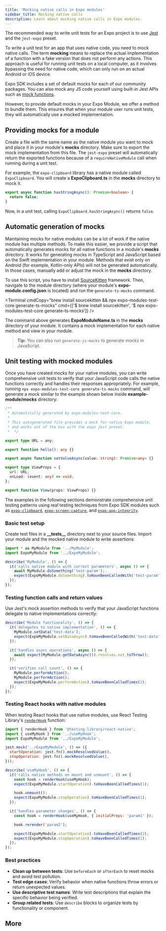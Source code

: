 ```yaml
---
title: 'Mocking native calls in Expo modules'
sidebar_title: Mocking native calls
description: Learn about mocking native calls in Expo modules.
---
```




The recommended way to write unit tests for an Expo project is to use [Jest](https://jestjs.io/) and the `jest-expo` preset.

To write a unit test for an app that uses native code, you need to mock native calls. The term **mocking** means to replace the actual implementation of a function with a fake version that does not perform any actions. This approach is useful for running unit tests on a local computer, as it involves bypassing the need for native code, which can only run on an actual Android or iOS device.

Expo SDK includes a set of default mocks for each of our community packages. You can also mock any JS code yourself using built-in Jest APIs such as [mock functions](https://jestjs.io/docs/mock-functions).

However, to provide default mocks in your Expo Module, we offer a method to bundle them. This ensures that when your module user runs unit tests, they will automatically use a mocked implementation.

## Providing mocks for a module

Create a file with the same name as the native module you want to mock and place it in your module's **mocks** directory. Make sure to export the mock implementation from this file.
The `jest-expo` preset will automatically return the exported functions because of a `requireNativeModule` call when running during a unit test.

For example, the `expo-clipboard` library has a native module called `ExpoClipboard`. You will create a **ExpoClipboard.ts** in the **mocks** directory to mock it.

```ts ExpoClipboard.ts
export async function hasStringAsync(): Promise<boolean> {
  return false;
}
```

Now, in a unit test, calling `ExpoClipboard.hasStringAsync()` returns `false`.

## Automatic generation of mocks

Maintaining mocks for native modules can be a lot of work if the native module has multiple methods. To make this easier, we provide a script that automatically generates mocks for all native functions in a module's **mocks** directory. It works for generating mocks in TypeScript and JavaScript based on the Swift implementation in your module. Methods that exist only on Android (for example, Kotlin-only APIs) will not be generated automatically. In those cases, manually add or adjust the mock in the **mocks** directory.

To use this script, you have to install [SourceKitten](https://github.com/jpsim/SourceKitten) framework. Then, navigate to the module directory (where your module's **expo-module.config.json** is located) and run the `generate-ts-mocks` command.

<Terminal
  cmdCopy="brew install sourcekitten && npx expo-modules-test-core generate-ts-mocks"
  cmd={['$ brew install sourcekitten', '$ npx expo-modules-test-core generate-ts-mocks']}
/>

The command above generates **ExpoModuleName.ts** in the **mocks** directory of your module. It contains a mock implementation for each native method and view in your module.

> **Tip:** You can also run `generate-js-mocks` to generate mocks in JavaScript.

## Unit testing with mocked modules

Once you have created mocks for your native modules, you can write comprehensive unit tests to verify that your JavaScript code calls the native functions correctly and handles their responses appropriately. For example, running `npx expo-modules-test-core generate-ts-mocks` command, will generate a mock similar to the example shown below inside **example-module/mocks** directory:

```ts example-module/mocks/ExpoModuleName.ts
/**
 * Automatically generated by expo-modules-test-core.
 *
 * This autogenerated file provides a mock for native Expo module,
 * and works out of the box with the expo jest preset.
 *  */

export type URL = any;

export function hello(): any {}

export async function setValueAsync(value: string): Promise<any> {}

export type ViewProps = {
  url: URL;
  onLoad: (event: any) => void;
};

export function View(props: ViewProps) {}
```

The examples in the following sections demonstrate comprehensive unit testing patterns using real testing techniques from Expo SDK modules such as [`expo-clipboard`](https://github.com/expo/expo/blob/main/packages/expo-clipboard/src/__tests__/Clipboard-test.native.ts), [`expo-screen-capture`](https://github.com/expo/expo/blob/main/packages/expo-screen-capture/src/__tests__/ScreenCaptureHook-test.native.js), and [`expo-app-integrity`](https://github.com/expo/expo/blob/main/packages/expo-app-integrity/src/__tests__/ExpoAppIntegrity-test.native.ts).

### Basic test setup

Create test files in a **\_\_tests\_\_** directory next to your source files. Import your module and the mocked native module to write assertions:

```js MyModule.test.js
import * as MyModule from '../MyModule';
import ExpoMyModule from '../ExpoMyModule';

describe('MyModule', () => {
  it('calls native module with correct parameters', async () => {
    await MyModule.doSomething('test-param');
    expect(ExpoMyModule.doSomething).toHaveBeenCalledWith('test-param');
  });
});
```

### Testing function calls and return values

Use Jest's mock assertion methods to verify that your JavaScript functions delegate to native implementations correctly:

```js MyModule.test.js
describe('Module functionality', () => {
  it('delegates to native implementation', () => {
    MyModule.setData('test-data');
    expect(ExpoMyModule.setDataAsync).toHaveBeenCalledWith('test-data', {});
  });

  it('handles async operations', async () => {
    await expect(MyModule.getDataAsync()).resolves.not.toThrow();
  });

  it('verifies call count', () => {
    MyModule.performAction();
    MyModule.performAction();
    expect(ExpoMyModule.performAction).toHaveBeenCalledTimes(2);
  });
});
```

### Testing React hooks with native modules

When testing React hooks that use native modules, use React Testing Library's [`renderHook`](https://testing-library.com/docs/react-testing-library/api/#renderhook) function:

```js useMyHook.test.js
import { renderHook } from '@testing-library/react-native';
import { useMyHook } from '../useMyHook';
import ExpoMyModule from '../ExpoMyModule';

jest.mock('../ExpoMyModule', () => ({
  startOperation: jest.fn().mockResolvedValue(),
  stopOperation: jest.fn().mockResolvedValue(),
}));

describe('useMyHook', () => {
  it('calls native methods on mount and unmount', () => {
    const hook = renderHook(useMyHook);
    expect(ExpoMyModule.startOperation).toHaveBeenCalledTimes(1);

    hook.unmount();
    expect(ExpoMyModule.stopOperation).toHaveBeenCalledTimes(1);
  });

  it('handles parameter changes', () => {
    const hook = renderHook(useMyHook, { initialProps: 'param1' });

    hook.rerender('param2');

    expect(ExpoMyModule.startOperation).toHaveBeenCalledTimes(2);
    expect(ExpoMyModule.stopOperation).toHaveBeenCalledTimes(1);
  });
});
```

### Best practices

- **Clean up between tests**: Use `beforeEach` or `afterEach` to reset mocks and avoid test pollution.
- **Test edge cases**: Verify behavior when native functions throw errors or return unexpected values.
- **Use descriptive test names**: Write test descriptions that explain the specific behavior being verified.
- **Group related tests**: Use `describe` blocks to organize tests by functionality or component.

## More

<BoxLink
  title="Unit testing with Jest"
  description="Learn how to set up and configure the jest-expo package to write unit and snapshot tests for a project."
  href="/develop/unit-testing/"
  Icon={Grid01Icon}
/>
